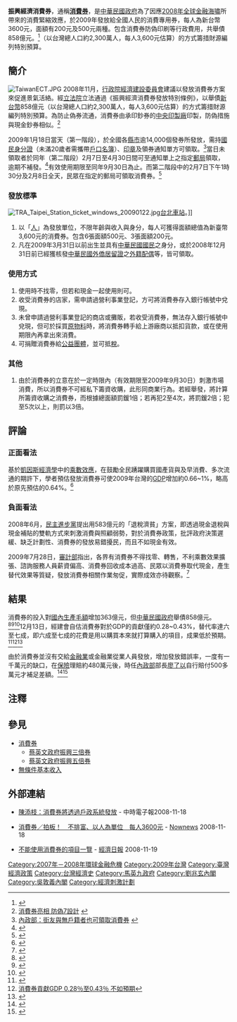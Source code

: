 {{NoteTA
| 1= zh-cn:参见; zh-hk:參見; zh-mo:參見; zh-my:参见; zh-sg:参见; zh-tw:相關條目;
| 2= zh-cn:参考文献; zh-hk:參考文獻; zh-mo:參考文獻; zh-my:参考文献; zh-sg:参考文献; zh-tw:參考資料;
}}
{{multiple image
 |align     = right
 |direction = vertical
 |image1    = 消費券200.jpg
 |image2    = 消費券500.jpg
 |caption2  = 消費券面額分為200元及500元兩種 
 |width     = 220
}}
'''振興經濟消費券'''，通稱'''[[消費券|消費券]]'''，是[[中華民國政府|中華民國政府]]為了因應[[2007年－2011年環球金融危機|2008年全球金融海嘯]]所帶來的消費緊縮效應，於2009年發放給全國人民的消費專用券，每人為新台幣3600元，面額有200元及500元兩種。包含消費券防偽印刷等行政費用，共舉債858億元。<ref>{{cite web | url=http://itdels.digital.ntu.edu.tw/Item.php?ID=B_0007_0006 | title=中華民國振興經濟消費券 | publisher=台灣法實證研究資料庫 | date=2009-01 | accessdate=2016-10-30 | archive-date=2016-11-17 | archive-url=https://web.archive.org/web/20161117144858/http://itdels.digital.ntu.edu.tw/Item.php?ID=B_0007_0006 | dead-url=no }}</ref>（以台灣總人口約2,300萬人，每人3,600元估算）的方式籌措財源編列特別預算。

== 簡介 ==
[[File:TaiwanECT.JPG|right]]
2008年11月，[[行政院經濟建設委員會|行政院經濟建設委員會]]建議以發放消費券方案來促進景氣活絡。經[[立法院|立法院]]立法通過《振興經濟消費券發放特別條例》，以舉債[[新台幣|新台幣]]858億元（以台灣總人口約2,300萬人，每人3,600元估算）的方式籌措財源編列特別預算。為防止偽券流通，消費券由承印鈔券的[[中央印製廠|中央印製廠]]印製，防偽措施與現金鈔券相似。<ref>[http://www.libertytimes.com.tw/2008/new/dec/19/today-life3.htm 消費券亮相 防偽7設計] {{webarchive|url=https://web.archive.org/web/20090501205623/http://libertytimes.com.tw/2008/new/dec/19/today-life3.htm |date=2009-05-01 }}</ref>

2009年1月18日當天（第一階段），於全國各[[台灣行政區劃|縣市]]逾14,000個發券所發放，需持[[中華民國國民身分證|國民身分證]]（未滿20歲者需攜帶[[戶口名簿|戶口名簿]]）、[[印章|印章]]及領券通知單方可領取。<ref>[http://www.cna.com.tw/ShowNews/Detail.aspx?pSearchDate=&pNewsID=200901160239&pType0=READTIME&pType1=&pTypeSel=0 內政部：街友與無戶籍者也可領取消費券] {{webarchive|url=https://web.archive.org/web/20090302182413/http://www.cna.com.tw/ShowNews/Detail.aspx?pSearchDate=&pNewsID=200901160239&pType0=READTIME&pType1=&pTypeSel=0 |date=2009-03-02 }}</ref>當日未領取者於同年（第二階段）2月7日至4月30日間可至通知單上之指定[[中華郵政|郵局]]領取，逾期不補發。<ref>{{cite web | url=http://itdels.digital.ntu.edu.tw/Item.php?ID=B_0007_0005 | title=振興經濟消費券領取通知單及委託書 | publisher=台灣法實證研究資料庫 | date=2009-01 | accessdate=2016-10-30 | archive-date=2016-11-17 | archive-url=https://web.archive.org/web/20161117211017/http://itdels.digital.ntu.edu.tw/Item.php?ID=B_0007_0005 | dead-url=no }}</ref>有效使用期限至同年9月30日為止。而第二階段中的2月7日下午1時30分及2月8日全天，民眾在指定的郵局可領取消費券。<ref>{{Cite web |url=http://udn.com/NEWS/NATIONAL/NAT5/4661073.shtml |title=2月7、8日郵局加班發消費券，聯合晚報，2008-12-26 |access-date=2009-01-23 |archive-date=2008-12-27 |archive-url=https://web.archive.org/web/20081227101839/http://udn.com/NEWS/NATIONAL/NAT5/4661073.shtml |dead-url=no }}</ref>

=== 發放標準 ===
[[File:TRA_Taipei_Station_ticket_windows_20090122.jpg|right]][[台北車站|台北車站]]。]]
# 以「[[自然人|人]]」為發放單位，不限年齡與收入與身分，每人可獲得面額總值為新臺幣3,600元的消費券。包含6張面額500元、3張面額200元。
# 凡在2009年3月31日以前出生並具有[[中華民國國民|中華民國國民]]之身分，或於2008年12月31日前已經獲核發[[居留證_(中華民國)|中華民國外僑居留證]]之[[外籍配偶_(台灣)|外籍配偶]]等，皆可領取。

=== 使用方式 ===
# 使用時不找零，但若和現金一起使用則可。
# 收受消費券的店家，需申請過營利事業登記，方可將消費券存入銀行帳號中兌現。
# 未曾申請過營利事業登記的商店或攤販，若收受消費券，無法存入銀行帳號中兌現，但可於採買[[原物料|原物料]]時，將消費券轉手給上游廠商以抵扣貨款，或在使用期限內再拿出來消費。
# 可捐贈消費券給[[非營利組織|公益團體]]，並可抵[[個人所得稅|稅]]。

=== 其他 ===
# 由於消費券的立意在於一定時限內（有效期限至2009年9月30日）刺激市場消費，所以消費券不可經私下籌資收購，此形同商業行為。若經舉發，將計算所籌資收購之消費券，而根據總面額罰鍰1倍；若再犯2至4次，將罰鍰2倍；犯至5次以上，則罰以3倍。

== 評論 ==
=== 正面看法 ===
基於[[凱因斯經濟學|凱因斯經濟學]]中的[[乘數效應|乘數效應]]，在鼓勵全民踴躍購買國產貨與及早消費、多次流通的期許下，學者預估發放消費券可使2009年台灣的[[GDP|GDP]]增加約0.66~1%，略高於原先預估的0.64%。<ref>{{cite news |title=消費券效應 GDP估增0.66~1百分點 |author=許玉君、李明賢 |url=http://udn.com/NEWS/NATIONAL/NATS1/4699235.shtml |work=聯合報 |date=2009-01-20 |archiveurl=https://web.archive.org/web/20090120105029/http://udn.com/NEWS/NATIONAL/NATS1/4699235.shtml |archivedate=2009-01-20 |accessdate=2020-04-08}}</ref>

=== 負面看法 ===
2008年6月，[[民主進步黨|民主進步黨]]提出用583億元的「退稅濟貧」方案，即透過現金退稅與現金補貼的雙軌方式來刺激消費與照顧弱勢，對於消費券政策，批評政府決策遲緩、缺乏計劃性、消費券的發放易錯擾民，而且不如現金有效。

2009年7月28日，[[審計部|審計部]]指出，各界有消費券不得找零、轉售，不利乘數效果擴張、諮詢服務人員薪資偏高、消費券回收成本過高、民眾以消費券取代現金，產生替代效果等質疑，發放消費券相關作業匆促，實際成效亦待觀察。<ref>{{Cite web |url=http://www.epochtimes.com/b5/9/7/28/n2604706.htm |title=審計部報告　直陳消費券等政策缺失 |access-date=2014-12-10 |archive-date=2019-05-21 |archive-url=https://web.archive.org/web/20190521205736/http://www.epochtimes.com/b5/9/7/28/n2604706.htm |dead-url=no }}</ref>

== 結果 ==
消費券的投入對[[國內生產毛額|國內生產毛額]]增加363億元，但[[中華民國政府|中華民國政府]]舉債858億元。<ref>{{Cite web |url=http://ww2.money-link.com.tw/RealtimeNews/NewsContent.aspx?SN=822725002&PU=0010 |title=行政院長毛治國表示，「消費提振措施」預期比消費券加乘效應大 |access-date=2015-10-30 |archive-date=2019-05-22 |archive-url=https://web.archive.org/web/20190522194232/http://ww2.money-link.com.tw/RealtimeNews/NewsContent.aspx?SN=822725002&PU=0010 |dead-url=no }}</ref><ref>{{Cite web |url=http://www.ettoday.net/news/20151030/588444.htm |title=救經濟再發消費券？　毛治國：可行性不高 |access-date=2015-10-30 |archive-date=2019-05-22 |archive-url=https://web.archive.org/web/20190522075552/https://www.ettoday.net/news/20151030/588444.htm |dead-url=no }}</ref><ref>{{Cite web |url=http://www.appledaily.com.tw/realtimenews/article/new/20151030/722235/ |title=消費券效果有限？　杜紫軍：這次乘數效果更大 |access-date=2015-10-30 |archive-date=2017-10-22 |archive-url=https://web.archive.org/web/20171022032418/http://www.appledaily.com.tw/realtimenews/article/new/20151030/722235/ |dead-url=no }}</ref>12月13日，經建會自估消費券對於GDP的貢獻僅約0.28~0.43%，替代率達六至七成，即六成至七成的花費是用以購買本來就打算購入的項目，成果低於預期。<ref>{{Cite web |url=http://www.epochtimes.com/b5/9/12/13/n2753057.htm |title=消費券經濟貢獻度 0.28至0.43個百分點 |access-date=2014-12-10 |archive-date=2020-10-26 |archive-url=https://web.archive.org/web/20201026022125/https://www.epochtimes.com/b5/9/12/13/n2753057.htm |dead-url=no }}</ref><ref>[http://203.69.66.115/news/view/2009-12-13/2570 消費券貢獻GDP 0.28％至0.43％ 不如預期]{{dead link|date=2018年3月 |bot=InternetArchiveBot |fix-attempted=yes }}</ref><ref>{{Cite web |url=http://www.ey.gov.tw/Upload/UserFiles/%E6%B6%88%E8%B2%BB%E5%88%B802.pdf |title=振興經濟消費券執行相關統計及影響評估報告 - 行政院 |access-date=2015-08-16 |archive-date=2016-03-07 |archive-url=https://web.archive.org/web/20160307210637/http://www.ey.gov.tw/Upload/UserFiles/%E6%B6%88%E8%B2%BB%E5%88%B802.pdf |dead-url=no }}</ref>

由於消費券並沒有交給[[金融業|金融業]]或金融業從業人員發放，增加發放錯誤率，一度有一千萬元的缺口，在[[保險|保險]]理賠約480萬元後，時任[[中華民國內政部|內政部]]部長[[廖了以|廖了以]]自行賠付500多萬元才補足差額。<ref>{{Cite web |url=http://www.appledaily.com.tw/appledaily/article/property/20090124/31345747/ |title=消費券短差 估損1228萬元 |access-date=2017-10-21 |archive-date=2017-10-22 |archive-url=https://web.archive.org/web/20171022032336/http://www.appledaily.com.tw/appledaily/article/property/20090124/31345747/ |dead-url=no }}</ref><ref>{{Cite web |url=http://hk.crntt.com/doc/1008/6/7/1/100867194.html?coluid=7&kindid=0&docid=100867194 |title=消費券短差1228萬　廖了以認賠5百多萬，中評社，2009-01-23 |access-date=2017-10-21 |archive-date=2019-05-20 |archive-url=https://web.archive.org/web/20190520212318/http://hk.crntt.com/doc/1008/6/7/1/100867194.html?coluid=7&kindid=0&docid=100867194 |dead-url=no }}</ref>

== 注釋 ==
{{reflist|30em}}

== 參見 ==
* [[消費券|消費券]]
** [[蔡英文政府|蔡英文政府]][[振興三倍券|振興三倍券]]
** [[蔡英文政府|蔡英文政府]][[振興五倍券|振興五倍券]]
* [[無條件基本收入|無條件基本收入]]

== 外部連結 ==
{{Wikisource|振興經濟消費券發放特別條例}}
{{Wikinewspar2|台灣立法院通過消費券案 內政部將提前演練|台灣首發消費券 業者、會展搭順風車 搶占消費券商機}}

* {{zh-tw}}[https://web.archive.org/web/20090121193257/http://forums.chinatimes.com/money/9711expenditure/news/97111805.htm 陳添枝：消費券將透過戶政系統發放] - 中時電子報2008-11-18
*{{zh-tw}} [http://www.nownews.com/2008/11/18/91-2367162.htm 消費券／拍板！　不排富、以人為單位　每人3600元] {{Wayback|url=http://www.nownews.com/2008/11/18/91-2367162.htm |date=20090302064239 }} - [[Nownews|Nownews]] 2008-11-18
* {{zh-tw}}[https://web.archive.org/web/20090119053336/http://money.udn.com/html/rpt/rpt101991.html 不能使用消費券的項目一覽] - [[經濟日報_(台灣)|經濟日報]] 2008-11-19
[[Category:2007年－2008年環球金融危機|Category:2007年－2008年環球金融危機]]
[[Category:2009年台灣|Category:2009年台灣]]
[[Category:臺灣經濟政策|Category:臺灣經濟政策]]
[[Category:台灣經濟史|Category:台灣經濟史]]
[[Category:馬英九政府|Category:馬英九政府]]
[[Category:劉兆玄內閣|Category:劉兆玄內閣]]
[[Category:吳敦義內閣|Category:吳敦義內閣]]
[[Category:經濟刺激計劃|Category:經濟刺激計劃]]